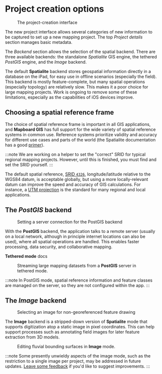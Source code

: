 
# Project creation options

<Figure src="/docs/projects/new-project.jpg" width={300} className="right">
  The project-creation interface
</Figure>

The new project interface allows several categories of new information to be
captured to set up a new mapping project. The top _Project details_ section
manages basic metadata.

The _Backend_ section allows the selection of the spatial backend.
There are three available backends: the standalone _Spatialite_ GIS engine, the tethered
_PostGIS_ engine, and the _Image_ backend.

The default **Spatialite** backend stores geospatial information directly in
a database on the iPad, for easy use in offline scenarios (especially the field). This
backend is mostly feature-complete, but many spatial operations
(especially topology) are relatively slow. This makes it a poor choice for large mapping
projects. Work is ongoing to remove some of these limitations, especially as the
capabilities of iOS devices improve.

## Choosing a spatial reference frame

The choice of spatial reference frame is important in all GIS applications, and
**Mapboard GIS** has full support for the wide variety of spatial reference systems
in common use. Reference systems prioritize validity and accuracy for
different use cases and parts of the world (the Spatialite documentation has a good
[primer](https://www.gaia-gis.it/gaia-sins/spatialite-cookbook/html/srid.html)).

:::note
We are working on a helper to set the "correct" SRID for typical regional mapping projects.
However, until this is finished, you must find and set the SRID yourself.
:::

The default spatial reference, [SRID `4326`](https://spatialreference.org/ref/epsg/4326/),
longitude/latitude relative to the WGS84 datum, is acceptable globally, but using a more
locally-relevant datum can improve the speed and accuracy of GIS calculations. For
instance, a [UTM projection](https://en.wikipedia.org/wiki/Universal_Transverse_Mercator_coordinate_system)
is the standard for many regional and local applications.

## The _PostGIS_ backend

<Figure
  src="/docs/projects/postgis-backend-panel.png"
  width={300}
  className="right"
>
  Setting a server connection for the PostGIS backend
</Figure>

With the **PostGIS** backend, the application talks to a remote server (usually
on a local network, although in principle internet locations can also be used),
where all spatial operations are handled. This enables faster processing,
data security, and collaborative mapping.

<PageLinkButton href="/docs/projects/new-project">
  <strong>Tethered mode</strong> docs
</PageLinkButton>

<Figure src="/docs/postgis-mode-no-sidebar.jpg">
  Streaming large mapping datasets from a <strong>PostGIS</strong> server in
  tethered mode.
</Figure>

:::note
In PostGIS mode, spatial reference information and feature classes are managed on the
server, so they are not configured within the app.
:::

## The _Image_ backend

<Figure
  src="/docs/projects/image-backend-panel.png"
  width={300}
  className="right"
>
  Selecting an image for non-georeferenced feature drawing
</Figure>

The **Image** backend is a stripped-down version of
**Spatialite** mode that supports digitization atop a static image in
pixel coordinates. This can help support processes such as annotating field
images for later feature extraction from 3D models.

<Figure src="/docs/image-mode.jpg" width={400} className="center">
  Editing fluvial bounding surfaces in <strong>Image</strong> mode.
</Figure>

:::note
Some presently unwieldy aspects of the image mode, such as the restriction to
a single image per project, may be addressed in future updates.
[Leave some feedback](/docs/reporting-bugs) if you'd like to suggest improvements.
:::

